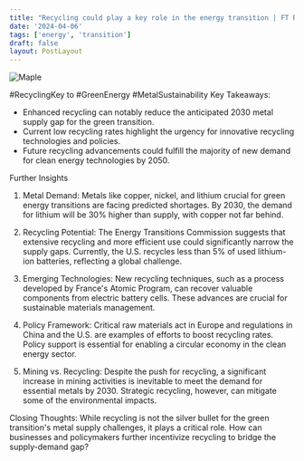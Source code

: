 ```yaml
---
title: "Recycling could play a key role in the energy transition | FT Rethink"
date: '2024-04-06'
tags: ['energy', 'transition']
draft: false
layout: PostLayout
---
```


<div className="flex justify-center">
  <div className="my-1 w-full px-2 xl:my-1 xl:w-1/2 xl:px-2">
    <img src="https://img.youtube.com/vi/9B0L2PmQknA/0.jpg" alt="Maple" className="mx-auto h-58 w-auto" />
  </div>
</div>

#RecyclingKey to #GreenEnergy #MetalSustainability
Key Takeaways:
- Enhanced recycling can notably reduce the anticipated 2030 metal supply gap for the green transition.
- Current low recycling rates highlight the urgency for innovative recycling technologies and policies.
- Future recycling advancements could fulfill the majority of new demand for clean energy technologies by 2050.

Further Insights
1. Metal Demand:
Metals like copper, nickel, and lithium crucial for green energy transitions are facing predicted shortages. By 2030, the demand for lithium will be 30% higher than supply, with copper not far behind.

2. Recycling Potential:
The Energy Transitions Commission suggests that extensive recycling and more efficient use could significantly narrow the supply gaps. Currently, the U.S. recycles less than 5% of used lithium-ion batteries, reflecting a global challenge.

3. Emerging Technologies:
New recycling techniques, such as a process developed by France's Atomic Program, can recover valuable components from electric battery cells. These advances are crucial for sustainable materials management.

4. Policy Framework:
Critical raw materials act in Europe and regulations in China and the U.S. are examples of efforts to boost recycling rates. Policy support is essential for enabling a circular economy in the clean energy sector.

5. Mining vs. Recycling:
Despite the push for recycling, a significant increase in mining activities is inevitable to meet the demand for essential metals by 2030. Strategic recycling, however, can mitigate some of the environmental impacts.

Closing Thoughts:
While recycling is not the silver bullet for the green transition's metal supply challenges, it plays a critical role. How can businesses and policymakers further incentivize recycling to bridge the supply-demand gap?

